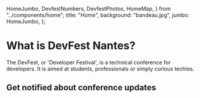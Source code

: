   HomeJumbo,
  DevfestNumbers,
  DevfestPhotos,
  HomeMap,
} from "../components/home";
  title: "Home",
  background: "bandeau.jpg",
  jumbo: HomeJumbo,
};

<SecondarySection>

# What is DevFest Nantes?

The DevFest, or 'Developer Festival', is a technical conference for developers. It is aimed at students, professionals or simply curious techies.

<DevfestNumbers />

<Youtube id="VyWwCNhqk1w" title="AfterMovie 2021" />

</SecondarySection>
<TertiarySection slim>

## Get notified about conference updates

<SubscribeNewsletter />

</TertiarySection>
<HomeMap />

<DevfestPhotos />
